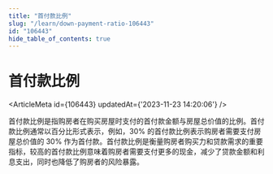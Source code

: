 ```yaml
---
title: "首付款比例"
slug: "/learn/down-payment-ratio-106443"
id: "106443"
hide_table_of_contents: true
---
```



# 首付款比例

<ArticleMeta id={106443} updatedAt={'2023-11-23 14:20:06'} />
<div className='border-solid border-b border-t-0 my-4 border-[var(--ifm-color-gray-300)]' />

首付款比例是指购房者在购买房屋时支付的首付款金额与房屋总价值的比例。首付款比例通常以百分比形式表示，例如，30% 的首付款比例表示购房者需要支付房屋总价值的 30% 作为首付款。首付款比例是衡量购房者购买力和贷款需求的重要指标，较高的首付款比例意味着购房者需要支付更多的现金，减少了贷款金额和利息支出，同时也降低了购房者的风险暴露。
